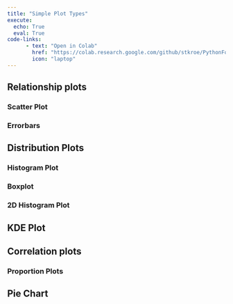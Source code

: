 ```yaml
---
title: "Simple Plot Types"
execute: 
  echo: True
  eval: True
code-links:
      - text: "Open in Colab"
        href: "https://colab.research.google.com/github/stkroe/PythonForChemists/blob/main/course/notebooks/SimpleDataInspection.ipynb"
        icon: "laptop"
--- 
```

## Relationship plots

### Scatter Plot {.unnumberd}

### Errorbars {.unnumberd}

## Distribution Plots {.unnumberd}
 
### Histogram Plot {.unnumbered}

### Boxplot {.unnumbered}

### 2D Histogram Plot  {.unnumbered}

## KDE Plot {.unnumbered}

## Correlation plots {.unnumbered}

### Proportion Plots {.unnumbered}

## Pie Chart {.unnumbered}